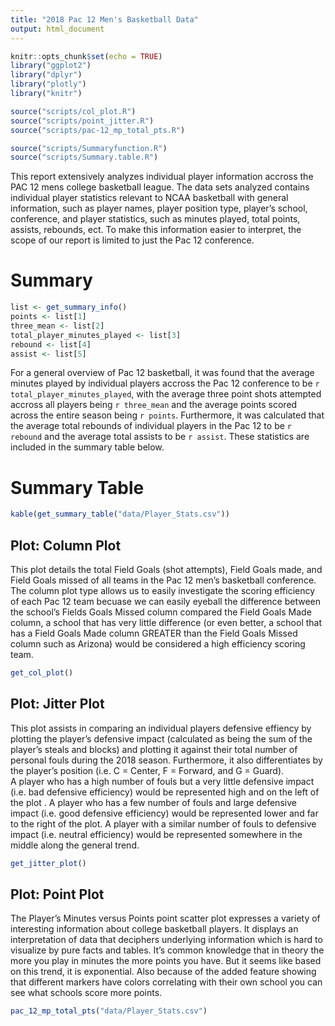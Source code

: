 ```yaml
---
title: "2018 Pac 12 Men's Basketball Data"
output: html_document
---
```


```r
knitr::opts_chunk$set(echo = TRUE)
library("ggplot2")
library("dplyr")
library("plotly")
library("knitr")
```

```r
source("scripts/col_plot.R")
source("scripts/point_jitter.R")
source("scripts/pac-12_mp_total_pts.R")

source("scripts/Summaryfunction.R")
source("scripts/Summary.table.R")
```

This report extensively analyzes individual player information accross the PAC 12 mens college basketball league. The data sets analyzed contains individual player statistics relevant to NCAA basketball with general information, such as player names, player position type, player's school, conference, and player statistics, such as minutes played, total points, assists, rebounds, ect. To make this information easier to interpret, the scope of our report is limited to just the Pac 12 conference.

# Summary
``` r
list <- get_summary_info()
points <- list[1]
three_mean <- list[2]
total_player_minutes_played <- list[3]
rebound <- list[4]
assist <- list[5]
```
For a general overview of Pac 12 basketball, it was found that the average minutes played by individual players accross the Pac 12 conference to be `r total_player_minutes_played`, with the average three point shots attempted accross all players being `r three_mean` and the average points scored across the entire season being `r points`. Furthermore, it was calculated that the average total rebounds of individual players in the Pac 12 to be `r rebound` and the average total assists to be `r assist`. These statistics are included in the summary table below.

# Summary Table
``` r
kable(get_summary_table("data/Player_Stats.csv"))
```

## Plot: Column Plot
This plot details the total Field Goals (shot attempts), Field Goals made, and Field Goals missed of all teams in the Pac 12 men's basketball conference. The column plot type allows us to easily investigate the scoring efficiency of each Pac 12 team becuase we can easily eyeball the difference between the school's Fields Goals Missed column compared the Field Goals Made column, a school that has very little difference (or even better, a school that has a Field Goals Made column GREATER than the Field Goals Missed column such as Arizona) would be considered a high efficiency scoring team.
``` r
get_col_plot()
```

## Plot: Jitter Plot
This plot assists in comparing an individual players defensive effiency by plotting the player's defensive impact (calculated as being the sum of the player's steals and blocks) and plotting it against their total number of personal fouls during the 2018 season. Furthermore, it also differentiates by the player's position (i.e. C = Center, F = Forward, and G = Guard). <br>
A player who has a high number of fouls but a very little defensive impact (i.e. bad defensive efficiency) would be represented high and on the left of the plot . A player who has a few number of fouls and large defensive impact (i.e. good defensive efficiency) would be represented lower and far to the right of the plot. A player with a similar number of fouls to defensive impact (i.e. neutral efficiency) would be represented somewhere in the middle along the general trend.
``` r
get_jitter_plot()
```

## Plot: Point Plot
The Player's Minutes versus Points point scatter plot expresses a variety of interesting information about college basketball players. It displays an interpretation of data that deciphers underlying information which is hard to visualize by pure facts and tables. It's common knowledge that in theory the more you play in minutes the more points you have. But it seems like based on this trend, it is exponential. Also because of the added feature showing that different markers have colors correlating with their own school you can see what schools score more points.
``` r
pac_12_mp_total_pts("data/Player_Stats.csv")
```
